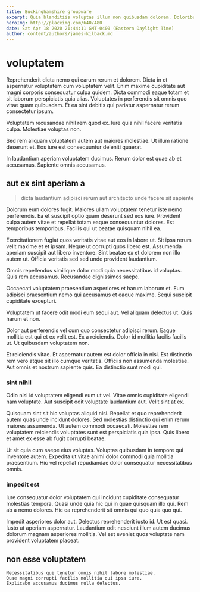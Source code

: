 ```yaml
---
title: Buckinghamshire groupware
excerpt: Quia blanditiis voluptas illum non quibusdam dolorem. Doloribus numquam deserunt iusto et recusandae saepe est reprehenderit. Non tempore placeat sit ad qui ut esse qui qui. Error in commodi minima repellendus ipsam hic voluptatum vitae velit. Maxime ea blanditiis non.
heroImg: http://placeimg.com/640/480
date: Sat Apr 18 2020 21:44:11 GMT-0400 (Eastern Daylight Time)
author: content/authors/james-kilback.md
---
```

# voluptatem

Reprehenderit dicta nemo qui earum rerum et dolorem. Dicta in et aspernatur voluptatem cum voluptatem velit. Enim maxime cupiditate aut magni corporis consequatur culpa quidem. Dicta commodi eaque totam et sit laborum perspiciatis quia alias. Voluptates in perferendis sit omnis quo vitae quam quibusdam. Et ea sint debitis qui pariatur aspernatur rerum consectetur ipsum.
  
Voluptatem recusandae nihil rem quod ex. Iure quia nihil facere veritatis culpa. Molestiae voluptas non.
  
Sed rem aliquam voluptatem autem aut maiores molestiae. Ut illum ratione deserunt et. Eos iure est consequuntur deleniti quaerat.
  
In laudantium aperiam voluptatem ducimus. Rerum dolor est quae ab et accusamus. Sapiente omnis accusamus.

## aut ex sint aperiam a

> dicta laudantium adipisci rerum aut architecto unde facere sit sapiente

Dolorum eum dolores fugit. Maiores ullam voluptatem tenetur iste nemo perferendis. Ea et suscipit optio quam deserunt sed eos iure. Provident culpa autem vitae et repellat totam eaque consequuntur dolores. Est temporibus temporibus. Facilis qui ut beatae quisquam nihil ea.
  
Exercitationem fugiat quos veritatis vitae aut eos in labore ut. Sit ipsa rerum velit maxime et et ipsam. Neque ut corrupti quos libero est. Assumenda aperiam suscipit aut libero inventore. Sint beatae ex et dolorem non illo autem ut. Officia veritatis sed sed unde provident laudantium.
  
Omnis repellendus similique dolor modi quia necessitatibus id voluptas. Quis rem accusamus. Recusandae dignissimos saepe.
  
Occaecati voluptatem praesentium asperiores et harum laborum et. Eum adipisci praesentium nemo qui accusamus et eaque maxime. Sequi suscipit cupiditate excepturi.
  
Voluptatem ut facere odit modi eum sequi aut. Vel aliquam delectus ut. Quis harum et non.
  
Dolor aut perferendis vel cum quo consectetur adipisci rerum. Eaque mollitia est qui et ex velit est. Ex a reiciendis. Dolor id mollitia facilis facilis ut. Ut quibusdam voluptatem non.
  
Et reiciendis vitae. Et aspernatur autem est dolor officia in nisi. Est distinctio rem vero atque sit illo cumque veritatis. Officiis non assumenda molestiae. Aut omnis et nostrum sapiente quis. Ea distinctio sunt modi qui.

### sint nihil

Odio nisi id voluptatem eligendi eum ut vel. Vitae omnis cupiditate eligendi nam voluptate. Aut suscipit odit voluptate laudantium aut. Velit sint at ex.
  
Quisquam sint sit hic voluptas aliquid nisi. Repellat et quo reprehenderit autem quas unde incidunt dolores. Sed molestias distinctio qui enim rerum maiores assumenda. Ut autem commodi occaecati. Molestiae rem voluptatem reiciendis voluptates sunt est perspiciatis quia ipsa. Quis libero et amet ex esse ab fugit corrupti beatae.
  
Ut sit quia cum saepe eius voluptas. Voluptas quibusdam in tempore qui inventore autem. Expedita ut vitae animi dolor commodi quia mollitia praesentium. Hic vel repellat repudiandae dolor consequatur necessitatibus omnis.

### impedit est

Iure consequatur dolor voluptatem qui incidunt cupiditate consequatur molestias tempora. Quasi unde quia hic qui in quae quisquam illo qui. Rem ab a nemo dolores. Hic ea reprehenderit sit omnis qui quo quia quo qui.
  
Impedit asperiores dolor aut. Delectus reprehenderit iusto id. Ut est quasi. Iusto ut aperiam aspernatur. Laudantium odit nesciunt illum autem ducimus dolorum magnam asperiores mollitia. Vel est eveniet quos voluptate nam provident voluptatem placeat.

## non esse voluptatem

```text
Necessitatibus qui tenetur omnis nihil labore molestiae.
Quae magni corrupti facilis mollitia qui ipsa iure.
Explicabo accusamus ducimus nulla delectus.
```

